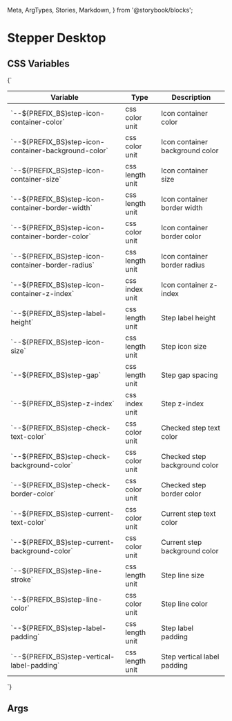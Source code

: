   Meta,
  ArgTypes,
  Stories,
  Markdown,
} from '@storybook/blocks';


# Stepper Desktop

## CSS Variables
<Markdown>
  {`

  | Variable                                                | Type               | Description                        |
  |---------------------------------------------------------|--------------------|------------------------------------|
  | \`--${PREFIX_BS}step-icon-container-color\`             | css color unit     | Icon container color               |
  | \`--${PREFIX_BS}step-icon-container-background-color\`  | css color unit     | Icon container background color    |
  | \`--${PREFIX_BS}step-icon-container-size\`              | css length unit    | Icon container size                |
  | \`--${PREFIX_BS}step-icon-container-border-width\`      | css length unit    | Icon container border width        |
  | \`--${PREFIX_BS}step-icon-container-border-color\`      | css color unit     | Icon container border color        |
  | \`--${PREFIX_BS}step-icon-container-border-radius\`     | css length unit    | Icon container border radius       |
  | \`--${PREFIX_BS}step-icon-container-z-index\`           | css index unit     | Icon container z-index             |
  | \`--${PREFIX_BS}step-label-height\`                     | css length unit    | Step label height                  |
  | \`--${PREFIX_BS}step-icon-size\`                        | css length unit    | Step icon size                     |
  | \`--${PREFIX_BS}step-gap\`                              | css length unit    | Step gap spacing                   |
  | \`--${PREFIX_BS}step-z-index\`                          | css index unit     | Step z-index                       |
  | \`--${PREFIX_BS}step-check-text-color\`                 | css color unit     | Checked step text color            |
  | \`--${PREFIX_BS}step-check-background-color\`           | css color unit     | Checked step background color      |
  | \`--${PREFIX_BS}step-check-border-color\`               | css color unit     | Checked step border color          |
  | \`--${PREFIX_BS}step-current-text-color\`               | css color unit     | Current step text color            |
  | \`--${PREFIX_BS}step-current-background-color\`         | css color unit     | Current step background color      |
  | \`--${PREFIX_BS}step-line-stroke\`                      | css length unit    | Step line size                     |
  | \`--${PREFIX_BS}step-line-color\`                       | css color unit     | Step line color                    |
  | \`--${PREFIX_BS}step-label-padding\`                    | css length unit    | Step label padding                 |
  | \`--${PREFIX_BS}step-vertical-label-padding\`           | css length unit    | Step vertical label padding        |

  `}
</Markdown>

## Args
<Meta of={DStepperDesktop} />

<ArgTypes of={DStepperDesktop} sort="requiredFirst" />

<Stories />

